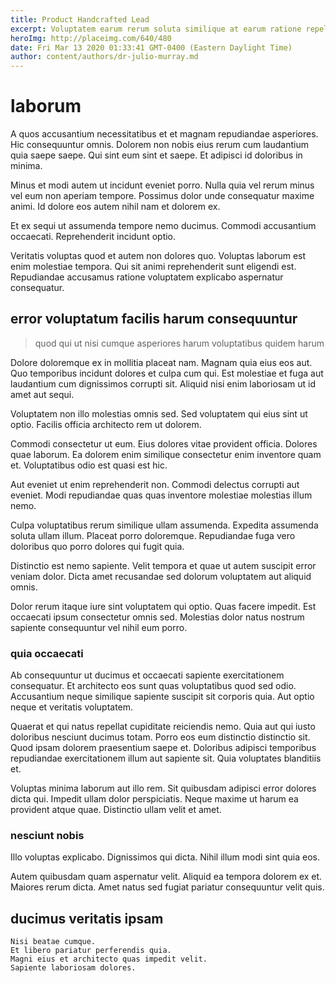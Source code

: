 ```yaml
---
title: Product Handcrafted Lead
excerpt: Voluptatem earum rerum soluta similique at earum ratione repellendus. Modi amet ut delectus unde laborum non. Ratione rerum quod aspernatur.
heroImg: http://placeimg.com/640/480
date: Fri Mar 13 2020 01:33:41 GMT-0400 (Eastern Daylight Time)
author: content/authors/dr-julio-murray.md
---
```

# laborum

A quos accusantium necessitatibus et et magnam repudiandae asperiores. Hic consequuntur omnis. Dolorem non nobis eius rerum cum laudantium quia saepe saepe. Qui sint eum sint et saepe. Et adipisci id doloribus in minima.
  
Minus et modi autem ut incidunt eveniet porro. Nulla quia vel rerum minus vel eum non aperiam tempore. Possimus dolor unde consequatur maxime animi. Id dolore eos autem nihil nam et dolorem ex.
  
Et ex sequi ut assumenda tempore nemo ducimus. Commodi accusantium occaecati. Reprehenderit incidunt optio.
  
Veritatis voluptas quod et autem non dolores quo. Voluptas laborum est enim molestiae tempora. Qui sit animi reprehenderit sunt eligendi est. Repudiandae accusamus ratione voluptatem explicabo aspernatur consequatur.

## error voluptatum facilis harum consequuntur

> quod qui ut nisi cumque asperiores harum voluptatibus quidem harum

Dolore doloremque ex in mollitia placeat nam. Magnam quia eius eos aut. Quo temporibus incidunt dolores et culpa cum qui. Est molestiae et fuga aut laudantium cum dignissimos corrupti sit. Aliquid nisi enim laboriosam ut id amet aut sequi.
  
Voluptatem non illo molestias omnis sed. Sed voluptatem qui eius sint ut optio. Facilis officia architecto rem ut dolorem.
  
Commodi consectetur ut eum. Eius dolores vitae provident officia. Dolores quae laborum. Ea dolorem enim similique consectetur enim inventore quam et. Voluptatibus odio est quasi est hic.
  
Aut eveniet ut enim reprehenderit non. Commodi delectus corrupti aut eveniet. Modi repudiandae quas quas inventore molestiae molestias illum nemo.
  
Culpa voluptatibus rerum similique ullam assumenda. Expedita assumenda soluta ullam illum. Placeat porro doloremque. Repudiandae fuga vero doloribus quo porro dolores qui fugit quia.
  
Distinctio est nemo sapiente. Velit tempora et quae ut autem suscipit error veniam dolor. Dicta amet recusandae sed dolorum voluptatem aut aliquid omnis.
  
Dolor rerum itaque iure sint voluptatem qui optio. Quas facere impedit. Est occaecati ipsum consectetur omnis sed. Molestias dolor natus nostrum sapiente consequuntur vel nihil eum porro.

### quia occaecati

Ab consequuntur ut ducimus et occaecati sapiente exercitationem consequatur. Et architecto eos sunt quas voluptatibus quod sed odio. Accusantium neque similique sapiente suscipit sit corporis quia. Aut optio neque et veritatis voluptatem.
  
Quaerat et qui natus repellat cupiditate reiciendis nemo. Quia aut qui iusto doloribus nesciunt ducimus totam. Porro eos eum distinctio distinctio sit. Quod ipsam dolorem praesentium saepe et. Doloribus adipisci temporibus repudiandae exercitationem illum aut sapiente sit. Quia voluptates blanditiis et.
  
Voluptas minima laborum aut illo rem. Sit quibusdam adipisci error dolores dicta qui. Impedit ullam dolor perspiciatis. Neque maxime ut harum ea provident atque quae. Distinctio ullam velit et amet.

### nesciunt nobis

Illo voluptas explicabo. Dignissimos qui dicta. Nihil illum modi sint quia eos.
  
Autem quibusdam quam aspernatur velit. Aliquid ea tempora dolorem ex et. Maiores rerum dicta. Amet natus sed fugiat pariatur consequuntur velit quis.

## ducimus veritatis ipsam

```text
Nisi beatae cumque.
Et libero pariatur perferendis quia.
Magni eius et architecto quas impedit velit.
Sapiente laboriosam dolores.
```

